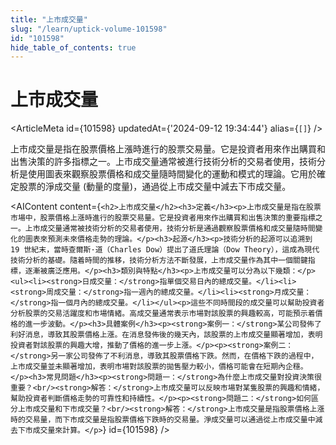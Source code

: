 ```yaml
---
title: "上市成交量"
slug: "/learn/uptick-volume-101598"
id: "101598"
hide_table_of_contents: true
---
```



# 上市成交量

<ArticleMeta id={101598} updatedAt={'2024-09-12 19:34:44'} alias={`[]`} />
<div className='border-solid border-b border-t-0 my-4 border-[var(--ifm-color-gray-300)]' />

上市成交量是指在股票價格上漲時進行的股票交易量。它是投資者用來作出購買和出售決策的許多指標之一。上市成交量通常被進行技術分析的交易者使用，技術分析是使用圖表來觀察股票價格和成交量隨時間變化的運動和模式的理論。它用於確定股票的淨成交量 (動量的度量)，通過從上市成交量中減去下市成交量。

<AIContent content={`<h2>上市成交量</h2><h3>定義</h3><p>上市成交量是指在股票市場中，股票價格上漲時進行的股票交易量。它是投資者用來作出購買和出售決策的重要指標之一。上市成交量通常被技術分析的交易者使用，技術分析是通過觀察股票價格和成交量隨時間變化的圖表來預測未來價格走勢的理論。</p><h3>起源</h3><p>技術分析的起源可以追溯到 19 世紀末，當時查爾斯·道（Charles Dow）提出了道氏理論（Dow Theory），這成為現代技術分析的基礎。隨着時間的推移，技術分析方法不斷發展，上市成交量作為其中一個關鍵指標，逐漸被廣泛應用。</p><h3>類別與特點</h3><p>上市成交量可以分為以下幾類：</p><ul><li><strong>日成交量：</strong>指單個交易日內的總成交量。</li><li><strong>周成交量：</strong>指一週內的總成交量。</li><li><strong>月成交量：</strong>指一個月內的總成交量。</li></ul><p>這些不同時間段的成交量可以幫助投資者分析股票的交易活躍度和市場情緒。高成交量通常表示市場對該股票的興趣較高，可能預示着價格的進一步波動。</p><h3>具體案例</h3><p><strong>案例一：</strong>某公司發佈了利好消息，導致其股票價格上漲。在消息發佈後的幾天內，該股票的上市成交量顯著增加，表明投資者對該股票的興趣大增，推動了價格的進一步上漲。</p><p><strong>案例二：</strong>另一家公司發佈了不利消息，導致其股票價格下跌。然而，在價格下跌的過程中，上市成交量並未顯著增加，表明市場對該股票的拋售壓力較小，價格可能會在短期內企穩。</p><h3>常見問題</h3><p><strong>問題一：</strong>為什麼上市成交量對投資決策很重要？<br/><strong>解答：</strong>上市成交量可以反映市場對某隻股票的興趣和情緒，幫助投資者判斷價格走勢的可靠性和持續性。</p><p><strong>問題二：</strong>如何區分上市成交量和下市成交量？<br/><strong>解答：</strong>上市成交量是指股票價格上漲時的交易量，而下市成交量是指股票價格下跌時的交易量。淨成交量可以通過從上市成交量中減去下市成交量來計算。</p>`} id={101598} />
